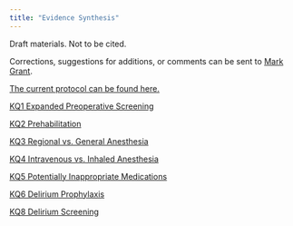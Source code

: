 ```yaml
---
title: "Evidence Synthesis"
---
```


Draft materials. Not to be cited.

Corrections, suggestions for additions, or comments can be sent to [Mark Grant](mailto:m.grant@asahq.org).

[The current protocol can be found here.](https://mdgrant.github.io/geriatrics_pp/intro.html)

[KQ1 Expanded Preoperative Screening](kq1.html)

[KQ2 Prehabilitation](kq2.html)

[KQ3 Regional vs. General Anesthesia](kq3.html)

[KQ4 Intravenous vs. Inhaled Anesthesia](kq4.html)

[KQ5 Potentially Inappropriate Medications](kq5.html)

[KQ6 Delirium Prophylaxis](kq6.html)

[KQ8 Delirium Screening](kq8.html)
